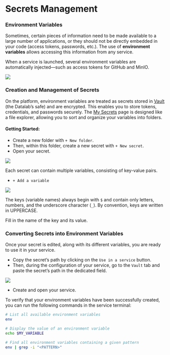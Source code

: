 # Secrets Management

### Environment Variables

Sometimes, certain pieces of information need to be made available to a large number of applications, or they should not be directly embedded in your code (access tokens, passwords, etc.). The use of **environment variables** allows accessing this information from any service.

When a service is launched, several environment variables are automatically injected—such as access tokens for GitHub and MinIO.

![](../img/secret.png)

### Creation and Management of Secrets

On the platform, environment variables are treated as secrets stored in [Vault](https://www.vaultproject.io) (the Datalab's safe) and are encrypted. This enables you to store tokens, credentials, and passwords securely. The [My Secrets](https://datalab.sspcloud.fr/my-secrets/) page is designed like a file explorer, allowing you to sort and organize your variables into folders.

#### Getting Started:

* Create a new folder with `+ New folder`.
* Then, within this folder, create a new secret with `+ New secret`.
* Open your secret.

![](../img/toolbarsecret.png)

Each secret can contain multiple variables, consisting of key-value pairs.

* `+ Add a variable`

![](../img/secrettable.png)

::: {.callout-note}
The keys (variable names) always begin with `$` and contain only letters, numbers, and the underscore character (`_`). By convention, keys are written in UPPERCASE.
:::

Fill in the name of the key and its value.

### Converting Secrets into Environment Variables

Once your secret is edited, along with its different variables, you are ready to use it in your service.

* Copy the secret's path by clicking on the `Use in a service` button.
* Then, during the configuration of your service, go to the `Vault` tab and paste the secret's path in the dedicated field.

![](../img/secret-config.png)

* Create and open your service.

To verify that your environment variables have been successfully created, you can run the following commands in the service terminal:

```bash
# List all available environment variables
env

# Display the value of an environment variable
echo $MY_VARIABLE

# Find all environment variables containing a given pattern
env | grep -i "<PATTERN>"
```
